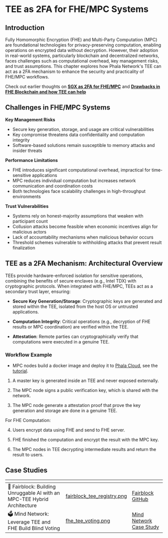 # TEE as 2FA for FHE/MPC Systems

## Introduction

Fully Homomorphic Encryption (FHE) and Multi-Party Computation (MPC) are foundational technologies for privacy-preserving computation, enabling operations on encrypted data without decryption. However, their adoption in real-world systems, particularly blockchain and decentralized networks, faces challenges such as computational overhead, key management risks, and trust assumptions. This chapter explores how Phala Network's TEE can act as a 2FA mechanism to enhance the security and practicality of FHE/MPC workflows.

Check out earlier thoughts on **[SGX as 2FA for FHE/MPC](https://ethresear.ch/t/sgx-as-2fa-for-fhe-mpc/19780)** and **[Drawbacks in FHE Blockchain and how TEE can help](https://collective.flashbots.net/t/drawbacks-in-fhe-blockchain-and-how-tee-can-help-it/3642)**

## Challenges in FHE/MPC Systems

**Key Management Risks**
- Secure key generation, storage, and usage are critical vulnerabilities
- Key compromise threatens data confidentiality and computation integrity
- Software-based solutions remain susceptible to memory attacks and insider threats

**Performance Limitations**
- FHE introduces significant computational overhead, impractical for time-sensitive applications
- MPC reduces individual computation but increases network communication and coordination costs
- Both technologies face scalability challenges in high-throughput environments

**Trust Vulnerabilities**
- Systems rely on honest-majority assumptions that weaken with participant count
- Collusion attacks become feasible when economic incentives align for malicious actors
- Lack of accountability mechanisms when malicious behavior occurs
- Threshold schemes vulnerable to withholding attacks that prevent result finalization

## TEE as a 2FA Mechanism: Architectural Overview
TEEs provide hardware-enforced isolation for sensitive operations, combining the benefits of secure enclaves (e.g., Intel TDX) with cryptographic protocols. When integrated with FHE/MPC, TEEs act as a secondary trust layer, ensuring:

- **Secure Key Generation/Storage**: Cryptographic keys are generated and stored within the TEE, isolated from the host OS or untrusted applications.

- **Computation Integrity**: Critical operations (e.g., decryption of FHE results or MPC coordination) are verified within the TEE.

- **Attestation**: Remote parties can cryptographically verify that computations were executed in a genuine TEE.

### Workflow Example

- MPC nodes build a docker image and deploy it to [Phala Cloud](https://cloud.phala.network/register?invite=PHALAWIKI), see the [tutorial](/phala-cloud/phala-cloud-user-guides/create-cvm/create-with-docker-compose).

1. A master key is generated inside an TEE and never exposed externally.

2. The MPC node signs a public verification key, which is shared with the network.

3. The MPC node generate a attestation proof that prove the key generation and storage are done in a genuine TEE.

For FHE Computation:

4. Users encrypt data using FHE and send to FHE server.

5. FHE finished the computation and encrypt the result with the MPC key.

6. The MPC nodes in TEE decrypting intermediate results and return the result to users.

## Case Studies

<table data-card-size="large" data-view="cards"><thead><tr><th></th><th data-hidden data-card-cover data-type="files"></th><th data-hidden data-card-target data-type="content-ref"></th></tr></thead><tbody><tr><td><span data-gb-custom-inline data-tag="emoji" data-code="1f510">🔐</span> Fairblock: Building Unruggable AI with an MPC-TEE Hybrid Architecture</td><td><a href="../../images/fairblock_tee_registry.png">fairblock_tee_registry.png</a></td><td><a href="https://github.com/Fairblock/Unruggable-AI">Fairblock GitHub</a></td></tr><tr><td><span data-gb-custom-inline data-tag="emoji" data-code="1f5f3">🗳️</span> Mind Network: Leverage TEE and FHE Build Blind Voting</td><td><a href="../../images/fhe_blind_voting.png">fhe_tee_voting.png</a></td><td><a href="https://phala.network/posts/fhepowered-aifi-with-mind-network">Mind Network Case Study</a></td></tr></tbody></table>
